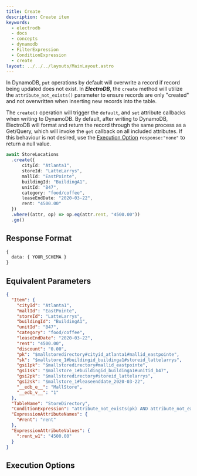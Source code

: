 ```yaml
---
title: Create
description: Create item
keywords:
  - electrodb
  - docs
  - concepts
  - dynamodb
  - FilterExpression
  - ConditionExpression
  - create
layout: ../../../layouts/MainLayout.astro
---
```



<ExampleSetup />

In DynamoDB, `put` operations by default will overwrite a record if record being updated does not exist. In **_ElectroDB_**, the `create` method will utilize the `attribute_not_exists()` parameter to ensure records are only "created" and not overwritten when inserting new records into the table.

The `create()` operation will trigger the `default`, and `set` attribute callbacks when writing to DynamoDB. By default, after writing to DynamoDB, ElectroDB will format and return the record through the same process as a Get/Query, which will invoke the `get` callback on all included attributes. If this behaviour is not desired, use the [Execution Option](#execution-options) `response:"none"` to return a null value.

```typescript
await StoreLocations
  .create({
      cityId: "Atlanta1",
      storeId: "LatteLarrys",
      mallId: "EastPointe",
      buildingId: "BuildingA1",
      unitId: "B47",
      category: "food/coffee",
      leaseEndDate: "2020-03-22",
      rent: "4500.00"
  })
  .where((attr, op) => op.eq(attr.rent, "4500.00"))
  .go()
```


## Response Format
```typescript
{
  data: { YOUR_SCHEMA }
}
```

## Equivalent Parameters

```json
{
  "Item": {
    "cityId": "Atlanta1",
    "mallId": "EastPointe",
    "storeId": "LatteLarrys",
    "buildingId": "BuildingA1",
    "unitId": "B47",
    "category": "food/coffee",
    "leaseEndDate": "2020-03-22",
    "rent": "4500.00",
    "discount": "0.00",
    "pk": "$mallstoredirectory#cityid_atlanta1#mallid_eastpointe",
    "sk": "$mallstore_1#buildingid_buildinga1#storeid_lattelarrys",
    "gsi1pk": "$mallstoredirectory#mallid_eastpointe",
    "gsi1sk": "$mallstore_1#buildingid_buildinga1#unitid_b47",
    "gsi2pk": "$mallstoredirectory#storeid_lattelarrys",
    "gsi2sk": "$mallstore_1#leaseenddate_2020-03-22",
    "__edb_e__": "MallStore",
    "__edb_v__": "1"
  },
  "TableName": "StoreDirectory",
  "ConditionExpression": "attribute_not_exists(pk) AND attribute_not_exists(sk) AND #rent = :rent_w1",
  "ExpressionAttributeNames": {
    "#rent": "rent"
  },
  "ExpressionAttributeValues": {
    ":rent_w1": "4500.00"
  }
}
```

## Execution Options


<PartialExample name="Filters" />